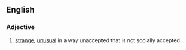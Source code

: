 ==English==

===Adjective===
#[[strange]], [[unusual]] in a way unaccepted that is not socially accepted